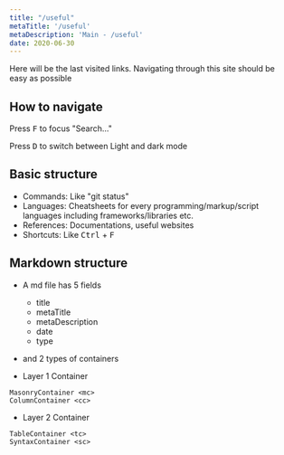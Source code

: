 ```yaml
---
title: "/useful"
metaTitle: '/useful'
metaDescription: 'Main - /useful'
date: 2020-06-30
---
```


Here will be the last visited links. Navigating through this site should be easy as possible

## How to navigate

Press <kbd>F</kbd> to focus "Search..."

Press <kbd>D</kbd> to switch between Light and dark mode

## Basic structure

* Commands: Like "git status"
* Languages: Cheatsheets for every programming/markup/script languages including frameworks/libraries etc. 
* References: Documentations, useful websites
* Shortcuts: Like <kbd>Ctrl</kbd> + <kbd>F</kbd>

## Markdown structure

- A md file has 5 fields
    - title
    - metaTitle
    - metaDescription
    - date
    - type

- and 2 types of containers

- Layer 1 Container

```
MasonryContainer <mc>
ColumnContainer <cc>
```

- Layer 2 Container

```
TableContainer <tc>
SyntaxContainer <sc>
```